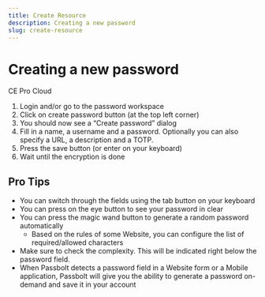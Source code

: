 ```yaml
---
title: Create Resource
description: Creating a new password
slug: create-resource
---
```


# Creating a new password

<div style={{display: "flex", gap: "1rem"}}>
  <Chips link="https://www.passbolt.com/ce/docker" isUnderMainTitle={true}>CE</Chips>
  <Chips link="https://www.passbolt.com/pricing/pro" isUnderMainTitle={true}>Pro</Chips>
  <Chips link="https://www.passbolt.com/pricing/cloud" isUnderMainTitle={true}>Cloud</Chips>
</div>

1. Login and/or go to the password workspace
2. Click on create password button (at the top left corner)
3. You should now see a “Create password” dialog
4. Fill in a name, a username and a password. Optionally you can also specify a URL, a description and a TOTP.
5. Press the save button (or enter on your keyboard)
6. Wait until the encryption is done

## Pro Tips

- You can switch through the fields using the tab button on your keyboard
- You can press on the eye button to see your password in clear
- You can press the magic wand button to generate a random password automatically
  - Based on the rules of some Website, you can configure the list of required/allowed characters
- Make sure to check the complexity. This will be indicated right below the password field.
- When Passbolt detects a password field in a Website form or a Mobile application, Passbolt will give you the ability to generate a password on-demand and save it in your account
